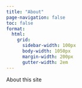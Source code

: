 ```yaml
---
title: "About"
page-navigation: false
toc: false
format:
  html:
    grid:
      sidebar-width: 100px
      body-width: 1050px
      margin-width: 200px
      gutter-width: 2em
---
```


About this site
